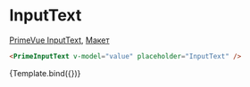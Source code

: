 

<Meta title="Prime/InputText" />

# InputText

[PrimeVue InputText](https://primevue.org/inputtext), [Макет](<https://www.figma.com/design/4TYeki0MDLhfPGJstbIicf/UI-kit-PrimeFace-(DS)?node-id=484-5470&node-type=section&t=2PSg63p2UfJ4cUzB-0>)

```html dark
<PrimeInputText v-model="value" placeholder="InputText" />
```

<Story name="Primary">{Template.bind({})}</Story>
